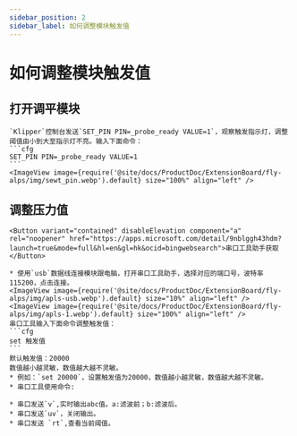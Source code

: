 ```yaml
---
sidebar_position: 2
sidebar_label: 如何调整模块触发值
---
```



# 如何调整模块触发值

## 打开调平模块
    `Klipper`控制台发送`SET_PIN PIN=_probe_ready VALUE=1`，观察触发指示灯，调整阈值由小到大至指示灯不亮。输入下面命令：
    ```cfg
    SET_PIN PIN=_probe_ready VALUE=1
    ```
    <ImageView image={require('@site/docs/ProductDoc/ExtensionBoard/fly-alps/img/sewt_pin.webp').default} size="100%" align="left" />


## 调整压力值
    <Button variant="contained" disableElevation component="a" rel="noopener" href="https://apps.microsoft.com/detail/9nblggh43hdm?launch=true&mode=full&hl=en&gl=hk&ocid=bingwebsearch">串口工具助手获取</Button>

    * 使用`usb`数据线连接模块跟电脑，打开串口工具助手，选择对应的端口号，波特率115200，点击连接。
    <ImageView image={require('@site/docs/ProductDoc/ExtensionBoard/fly-alps/img/apls-usb.webp').default} size="10%" align="left" />
    <ImageView image={require('@site/docs/ProductDoc/ExtensionBoard/fly-alps/img/apls-1.webp').default} size="100%" align="left" />
    串口工具输入下面命令调整触发值：
    ```cfg
    set 触发值
    ```
    默认触发值：20000
    数值越小越灵敏，数值越大越不灵敏。
    * 例如：`set 20000`，设置触发值为20000，数值越小越灵敏，数值越大越不灵敏。
    * 串口工具使用命令:

    * 串口发送`v`,实时输出abc值。a:滤波前；b:滤波后。
    * 串口发送`uv`，关闭输出。
    * 串口发送 `rt`,查看当前阈值。